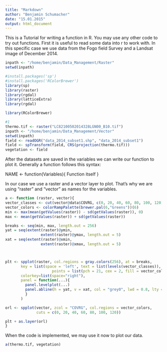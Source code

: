 ```yaml
---
title: "Markdown"
author: "Benjamin Schumacher"
date: "15.01.2015"
output: html_document
---
```


This is a Tutorial for writing a function in R. You may use any other code to try out functions. 
First it is useful to read some data into r to work with. In this specific case we use data from the Fogo field Survey and a Landsat image of December 2014. 


```r
inpath <- "/home/benjamin/Data_Management/Raster"
setwd(inpath)

#install.packages('sp')
#install.packages('RColorBrewer')
library(sp)
library(raster)
library(rgdal)
library(latticeExtra)
library(rgdal)

library(RColorBrewer)

#1
thermo.tif <- raster("LC82100502014328LGN00_B10.tif")
inpath <- "/home/benjamin/Data_Management/Vector"
setwd(inpath)
field <- readOGR("data_2014_subset1.shp", "data_2014_subset1")
field <- spTransform(field, CRS(projection(thermo.tif)))
vegetation <- field
```

After the datasets are saved in the variables we can write our function to plot it.
Generally a function follows this syntax:

NAME <- function(Variables){
Function itself
}

In our case we use a raster and a vector layer to plot. That's why we are using "raster" and "vector" as names for the variables. 


```r

a <- function (raster, vector){
vector_classes <- cut(vector@data$COVRG, c(0, 20, 40, 60, 80, 100, 120))
vector_colors <- colorRampPalette(brewer.pal(6,"Greens"))(6)
min <- max(mean(getValues(raster)) - sd(getValues(raster)), 0)
max <- mean(getValues(raster)) + sd(getValues(raster))

breaks <- seq(min, max, length.out = 256)
yat = seq(extent(raster)@ymin, 
                extent(raster)@ymax, length.out = 5)
xat = seq(extent(raster)@xmin, 
                extent(raster)@xmax, length.out = 5)



plt <- spplot(raster, col.regions = gray.colors(256), at = breaks,
       key = list(space = 'left', text = list(levels(vector_classes)), 
                     points = list(pch = 21, cex = 2, fill = vector_colors)),
       colorkey=list(space="right"),
       panel = function(...){
         panel.levelplot(...)
         panel.abline(h = yat, v = xat, col = "grey0", lwd = 0.8, lty = 3) 
         }
       )

orl <- spplot(vector, zcol = "COVRG", col.regions = vector_colors, 
              cuts = c(0, 20, 40, 60, 80, 100, 120))

plt + as.layer(orl)
}


```
When the code is implemented, we may use it now to plot our data.


```r
a(thermo.tif, vegetation)

```